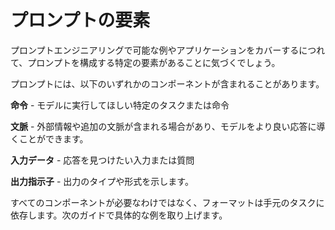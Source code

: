# プロンプトの要素

プロンプトエンジニアリングで可能な例やアプリケーションをカバーするにつれて、プロンプトを構成する特定の要素があることに気づくでしょう。

プロンプトには、以下のいずれかのコンポーネントが含まれることがあります。

**命令** - モデルに実行してほしい特定のタスクまたは命令

**文脈** - 外部情報や追加の文脈が含まれる場合があり、モデルをより良い応答に導くことができます。

**入力データ** - 応答を見つけたい入力または質問

**出力指示子** - 出力のタイプや形式を示します。

すべてのコンポーネントが必要なわけではなく、フォーマットは手元のタスクに依存します。次のガイドで具体的な例を取り上げます。